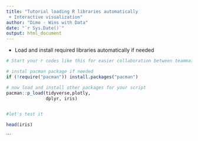 ---
title: "Tutorial loading R libraries automatically 
 + Interactive visualization"
author: "Dimo - Wins with Data"
date: "`r Sys.Date()`"
output: html_document
---

* Load and install required libraries automatically if needed
```{r setup}
# Start your r codes like this for easier collaboration between teammates and no hassle installation or load of packages

# instal pacman package if needed
if (!require("pacman")) install.packages("pacman")

# now load and install other packages for your script
pacman::p_load(tidyverse,plotly,
               dplyr, iris)



```



```{r}

#let's test it

head(iris)
```
```

